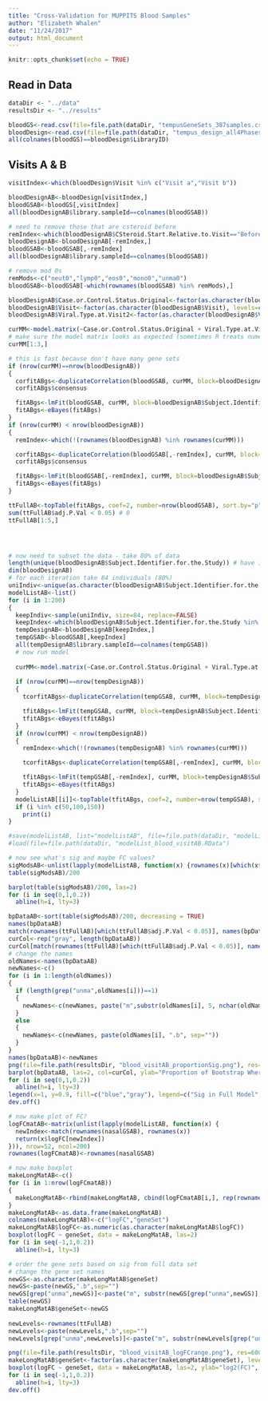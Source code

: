 ```yaml
---
title: "Cross-Validation for MUPPITS Blood Samples"
author: "Elizabeth Whalen"
date: "11/24/2017"
output: html_document
---
```


```r
knitr::opts_chunk$set(echo = TRUE)
```

## Read in Data

```r

dataDir <- "../data"
resultsDir <- "../results"

bloodGS<-read.csv(file=file.path(dataDir, "tempusGeneSets_387samples.csv"), row.names=1)
bloodDesign<-read.csv(file=file.path(dataDir, "tempus_design_all4Phases_387samples_update.csv"))
all(colnames(bloodGS)==bloodDesign$LibraryID)

```

## Visits A & B

```r

visitIndex<-which(bloodDesign$Visit %in% c("Visit a","Visit b"))

bloodDesignAB<-bloodDesign[visitIndex,]
bloodGSAB<-bloodGS[,visitIndex]
all(bloodDesignAB$library.sampleId==colnames(bloodGSAB))

# need to remove those that are csteroid before
remIndex<-which(bloodDesignAB$CSteroid.Start.Relative.to.Visit=="Before")
bloodDesignAB<-bloodDesignAB[-remIndex,]
bloodGSAB<-bloodGSAB[,-remIndex]
all(bloodDesignAB$library.sampleId==colnames(bloodGSAB))

# remove mod 0s
remMods<-c("neut0","lymp0","eos0","mono0","unma0")
bloodGSAB<-bloodGSAB[-which(rownames(bloodGSAB) %in% remMods),]

bloodDesignAB$Case.or.Control.Status.Original<-factor(as.character(bloodDesignAB$Case.or.Control.Status.Original), levels=c("Control","Case"))
bloodDesignAB$Visit<-factor(as.character(bloodDesignAB$Visit), levels=c("Visit a", "Visit b"))
bloodDesignAB$Viral.Type.at.Visit2<-factor(as.character(bloodDesignAB$Viral.Type.at.Visit2), levels=c("Non-viral","Viral"))

curMM<-model.matrix(~Case.or.Control.Status.Original + Viral.Type.at.Visit2 + Blood.Lymphocyte.Differential + Blood.Eosinophil.Differential + Blood.Monocyte.Differential + Blood.Basophil.Differential + libCounts + Visit, data=bloodDesignAB)
# make sure the model matrix looks as expected (sometimes R treats numeric as factors!)
curMM[1:3,]

# this is fast because don't have many gene sets
if (nrow(curMM)==nrow(bloodDesignAB))
{
  corfitABgs<-duplicateCorrelation(bloodGSAB, curMM, block=bloodDesignAB$Subject.Identifier.for.the.Study)
  corfitABgs$consensus

  fitABgs<-lmFit(bloodGSAB, curMM, block=bloodDesignAB$Subject.Identifier.for.the.Study, correlation=corfitABgs$consensus)
  fitABgs<-eBayes(fitABgs)
}
if (nrow(curMM) < nrow(bloodDesignAB))
{
  remIndex<-which(!(rownames(bloodDesignAB) %in% rownames(curMM)))

  corfitABgs<-duplicateCorrelation(bloodGSAB[,-remIndex], curMM, block=bloodDesignAB$Subject.Identifier.for.the.Study[-remIndex])
  corfitABgs$consensus

  fitABgs<-lmFit(bloodGSAB[,-remIndex], curMM, block=bloodDesignAB$Subject.Identifier.for.the.Study[-remIndex], correlation=corfitABgs$consensus)
  fitABgs<-eBayes(fitABgs)
}

ttFullAB<-topTable(fitABgs, coef=2, number=nrow(bloodGSAB), sort.by="p") # case vs. control
sum(ttFullAB$adj.P.Val < 0.05) # 0
ttFullAB[1:5,]




# now need to subset the data - take 80% of data
length(unique(bloodDesignAB$Subject.Identifier.for.the.Study)) # have 105 people out of 256 samples for visit A
dim(bloodDesignAB)
# for each iteration take 84 individuals (80%)
uniIndiv<-unique(as.character(bloodDesignAB$Subject.Identifier.for.the.Study))
modelListAB<-list()
for (i in 1:200)
{
  keepIndiv<-sample(uniIndiv, size=84, replace=FALSE)
  keepIndex<-which(bloodDesignAB$Subject.Identifier.for.the.Study %in% keepIndiv)
  tempDesignAB<-bloodDesignAB[keepIndex,]
  tempGSAB<-bloodGSAB[,keepIndex]
  all(tempDesignAB$library.sampleId==colnames(tempGSAB))
  # now run model
  
  curMM<-model.matrix(~Case.or.Control.Status.Original + Viral.Type.at.Visit2 + Blood.Lymphocyte.Differential + Blood.Eosinophil.Differential + Blood.Monocyte.Differential + Blood.Basophil.Differential + libCounts + Visit, data=tempDesignAB)
  
  if (nrow(curMM)==nrow(tempDesignAB))
  {
    tcorfitABgs<-duplicateCorrelation(tempGSAB, curMM, block=tempDesignAB$Subject.Identifier.for.the.Study)

    tfitABgs<-lmFit(tempGSAB, curMM, block=tempDesignAB$Subject.Identifier.for.the.Study, correlation=tcorfitABgs$consensus)
    tfitABgs<-eBayes(tfitABgs)
  }
  if (nrow(curMM) < nrow(tempDesignAB))
  {
    remIndex<-which(!(rownames(tempDesignAB) %in% rownames(curMM)))

    tcorfitABgs<-duplicateCorrelation(tempGSAB[,-remIndex], curMM, block=tempDesignAB$Subject.Identifier.for.the.Study[-remIndex])

    tfitABgs<-lmFit(tempGSAB[,-remIndex], curMM, block=tempDesignAB$Subject.Identifier.for.the.Study[-remIndex], correlation=tcorfitABgs$consensus)
    tfitABgs<-eBayes(tfitABgs)
  }
  modelListAB[[i]]<-topTable(tfitABgs, coef=2, number=nrow(tempGSAB), sort.by="p") # case vs. control
  if (i %in% c(50,100,150))
    print(i)
}

#save(modelListAB, list="modelListAB", file=file.path(dataDir, "modelList_blood_visitAB.RData"))
#load(file=file.path(dataDir, "modelList_blood_visitAB.RData")

# now see what's sig and maybe FC values?
sigModsAB<-unlist(lapply(modelListAB, function(x) {rownames(x)[which(x$adj.P.Val < 0.05)]}))
table(sigModsAB)/200

barplot(table(sigModsAB)/200, las=2)
for (i in seq(0,1,0.2))
  abline(h=i, lty=3)

bpDataAB<-sort(table(sigModsAB)/200, decreasing = TRUE)
names(bpDataAB)
match(rownames(ttFullAB)[which(ttFullAB$adj.P.Val < 0.05)], names(bpDataAB))
curCol<-rep("gray", length(bpDataAB))
curCol[match(rownames(ttFullAB)[which(ttFullAB$adj.P.Val < 0.05)], names(bpDataAB))]<-"blue"
# change the names
oldNames<-names(bpDataAB)
newNames<-c()
for (i in 1:length(oldNames))
{
  if (length(grep("unma",oldNames[i]))==1)
  {
    newNames<-c(newNames, paste("m",substr(oldNames[i], 5, nchar(oldNames[i])), ".b", sep=""))
  }
  else
  {
    newNames<-c(newNames, paste(oldNames[i], ".b", sep=""))
  }
}
names(bpDataAB)<-newNames
png(file=file.path(resultsDir, "blood_visitAB_proportionSig.png"), res=600, pointsize=10, units="in", width=4, height=4)
barplot(bpDataAB, las=2, col=curCol, ylab="Proportion of Bootstrap Where FDR < 0.05", main="Visits A & B", ylim=c(0,1))
for (i in seq(0,1,0.2))
  abline(h=i, lty=3)
legend(x=1, y=0.9, fill=c("blue","gray"), legend=c("Sig in Full Model","Not Sig in Full Model"), cex=0.9)
dev.off()

# now make plot of FC?
logFCmatAB<-matrix(unlist(lapply(modelListAB, function(x) {
  newIndex<-match(rownames(nasalGSAB), rownames(x))
  return(x$logFC[newIndex])
})), nrow=52, ncol=200)
rownames(logFCmatAB)<-rownames(nasalGSAB)

# now make boxplot
makeLongMatAB<-c()
for (i in 1:nrow(logFCmatAB))
{
  makeLongMatAB<-rbind(makeLongMatAB, cbind(logFCmatAB[i,], rep(rownames(logFCmatAB)[i], 200)))
}
makeLongMatAB<-as.data.frame(makeLongMatAB)
colnames(makeLongMatAB)<-c("logFC","geneSet")
makeLongMatAB$logFC<-as.numeric(as.character(makeLongMatAB$logFC))
boxplot(logFC ~ geneSet, data = makeLongMatAB, las=2)
for (i in seq(-1,1,0.2))
  abline(h=i, lty=3)

# order the gene sets based on sig from full data set
# change the gene set names
newGS<-as.character(makeLongMatAB$geneSet)
newGS<-paste(newGS,".b",sep="")
newGS[grep("unma",newGS)]<-paste("m", substr(newGS[grep("unma",newGS)],5,nchar(newGS[grep("unma",newGS)])), sep="")
table(newGS)
makeLongMatAB$geneSet<-newGS
  
newLevels<-rownames(ttFullAB)
newLevels<-paste(newLevels,".b",sep="")
newLevels[grep("unma",newLevels)]<-paste("m", substr(newLevels[grep("unma",newLevels)],5,nchar(newLevels[grep("unma",newLevels)])), sep="")

png(file=file.path(resultsDir, "blood_visitAB_logFCrange.png"), res=600, pointsize=8, units="in", width=6, height=4)
makeLongMatAB$geneSet<-factor(as.character(makeLongMatAB$geneSet), levels=newLevels)
boxplot(logFC ~ geneSet, data = makeLongMatAB, las=2, ylab="log2(FC)", main="Visits A & B")
for (i in seq(-1,1,0.2))
  abline(h=i, lty=3)
dev.off()

```

